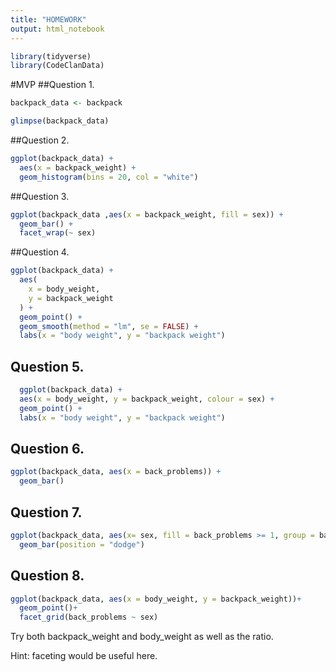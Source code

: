 ```yaml
---
title: "HOMEWORK"
output: html_notebook
---
```


```r
library(tidyverse)
library(CodeClanData)
```


#MVP
##Question 1.
```r
backpack_data <- backpack

glimpse(backpack_data)
```

##Question 2.

```r
ggplot(backpack_data) +
  aes(x = backpack_weight) +
  geom_histogram(bins = 20, col = "white") 
```

##Question 3.
```r
ggplot(backpack_data ,aes(x = backpack_weight, fill = sex)) +
  geom_bar() +
  facet_wrap(~ sex)
```


##Question 4.
```r
ggplot(backpack_data) +
  aes(
    x = body_weight,
    y = backpack_weight
  ) +
  geom_point() + 
  geom_smooth(method = "lm", se = FALSE) +
  labs(x = "body weight", y = "backpack weight")
```


## Question 5.
```r
  ggplot(backpack_data) +
  aes(x = body_weight, y = backpack_weight, colour = sex) +
  geom_point() +
  labs(x = "body weight", y = "backpack weight")
```


## Question 6.
```r
ggplot(backpack_data, aes(x = back_problems)) +
  geom_bar()
```


## Question 7.
```r
ggplot(backpack_data, aes(x= sex, fill = back_problems >= 1, group = back_problems) +
  geom_bar(position = "dodge")
```


## Question 8.
```r
ggplot(backpack_data, aes(x = body_weight, y = backpack_weight))+
  geom_point()+
  facet_grid(back_problems ~ sex)
```


Try both backpack_weight and body_weight as well as the ratio.

Hint: faceting would be useful here.
